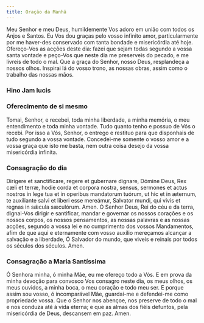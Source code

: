 ```yaml
---
title: Oração da Manhã
---
```


Meu Senhor e meu Deus, humildemente Vos adoro em união com todos os Anjos e
Santos. Eu Vos dou graças pelo vosso infinito amor, particularmente por me
haver-des conservado com tanta bondade e misericórdia até hoje. Ofereço-Vos as
acções deste dia: fazei que sejam todas segundo a vossa santa vontade e
peço-Vos que neste dia me preserveis do pecado, e me livreis de todo o mal.
Que a graça do Senhor, nosso Deus, resplandeça a nossos olhos. Inspirai lá do
vosso trono, as nossas obras, assim como o trabalho das nossas mãos.


### Hino Jam lucis

<JamLucis />

### Oferecimento de si mesmo

Tomai, Senhor, e recebei, toda minha liberdade, a minha memória, o meu
entendimento e toda minha vontade. Tudo quanto tenho e possuo de Vós o recebi.
Por isso a Vós, Senhor, o entrego e restituo para que disponhais de tudo
segundo a vossa vontade. Concedei-me somente o vosso amor e a vossa graça que
isto me basta, nem outra coisa desejo da vossa misericórdia infinita.

### Consagração do dia

<div class="grid grid-cols-2 gap-5">
  <span class="col-6 dropcaps text-justify">
    Dirigere et sanctificare, regere et gubernare dignare, Dómine Deus, Rex cæli
    et terræ, hodie corda et corpora nostra, sensus, sermones et actus nostros
    in lege tua et in operibus mandatorum tuórum, ut hic et in æternum, te
    auxiliante salvi et liberi esse mereámur, Salvator mundi, qui vivis et
    regnas in sǽcula sæculórum. Amen.
  </span>
  <span class="col-6 dropcaps text-justify">
    Ó Senhor Deus, Rei do céu e da terra, dignai-Vos dirigir e santificar,
    mandar e governar os nossos corações e os nossos corpos, os nossos
    pensamentos, as nossas palavras e as nossas acções, segundo a vossa lei e no
    cumprimento dos vossos Mandamentos, afim de que aqui e eternamente com vosso
    auxílio mereçamos alcançar a salvação e a liberdade, Ó Salvador do mundo,
    que viveis e reinais por todos os séculos dos séculos. Amen.
  </span>
</div>

### Consagração a Maria Santíssima

Ó Senhora minha, ó minha Mãe, eu me ofereço todo a Vós. E em prova da minha
devoção para convosco Vos consagro neste dia, os meus olhos, os meus
ouvidos, a minha boca, o meu coração e todo meu ser. E porque assim sou
vosso, ó incomparável Mãe, guardai-me e defendei-me como propriedade vossa.
Que o Senhor nos abençoe, nos preserve de todo o mal e nos conduza até à
vida eterna; e que as almas dos fiéis defuntos, pela misericórdia de Deus,
descansem em paz. Amen.
